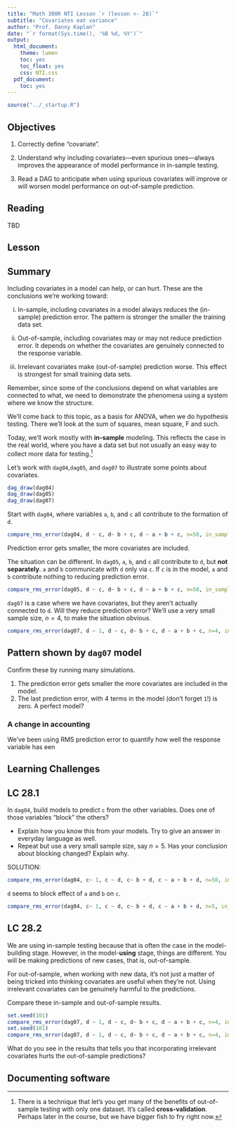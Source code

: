 ```yaml
---
title: "Math 300R NTI Lesson `r (lesson <- 28)`"
subtitle: "Covariates eat variance"
author: "Prof. Danny Kaplan"
date: "`r format(Sys.time(), '%B %d, %Y')`"
output:
  html_document:
    theme: lumen
    toc: yes
    toc_float: yes
    css: NTI.css
  pdf_document:
    toc: yes
---
```



```r
source("../_startup.R")
```

## Objectives

#. Correctly define "covariate".

#. Understand why including covariates---even spurious ones---always improves the appearance of model performance in in-sample testing.

#. Read a DAG to anticipate when using spurious covariates will improve or will worsen model performance on out-of-sample prediction.


## Reading

TBD


## Lesson


::: {.callout-note icon=false}
## Summary

Including covariates in a model can help, or can hurt. These are the conclusions we're working toward:

i. In-sample, including covariates in a model always reduces the (in-sample) prediction error. The pattern is stronger the smaller the training data set.

ii. Out-of-sample, including covariates may or may not reduce prediction error. It depends on whether the covariates are genuinely connected to the response variable.

iii. Irrelevant covariates make (out-of-sample) prediction worse. This effect is strongest for small training data sets.

Remember, since some of the conclusions depend on what variables are connected to what, we need to demonstrate the phenomena using a system where we know the structure.

We'll come back to this topic, as a basis for ANOVA, when we do hypothesis testing. There we'll look at the sum of squares, mean square, F and such.

:::


Today, we'll work mostly with **in-sample** modeling. This reflects the case in the real world, where you have a data set but not usually an easy way to collect more data for testing.^[There is a technique that let's you get many of the benefits of out-of-sample testing with only one dataset. It's called **cross-validation**. Perhaps later in the course, but we have bigger fish to fry right now.]

Let's work with `dag04`,`dag05`, and `dag07` to illustrate some points about covariates.

```r
dag_draw(dag04)
dag_draw(dag05)
dag_draw(dag07)
```

Start with `dag04`, where variables `a`, `b`, and `c` all contribute to the formation of `d`. 

```r
compare_rms_error(dag04, d ~ c, d~ b + c, d ~ a + b + c, n=50, in_sample = TRUE)
```

Prediction error gets smaller, the more covariates are included.

The situation can be different. In `dag05`, `a`, `b`, and `c` all contribute to `d`, but **not separately**. `a` and `b` communicate with `d`  only via `c`. If `c` is in the model, `a` and `b` contribute nothing to reducing prediction error.

```r
compare_rms_error(dag05, d ~ c, d~ b + c, d ~ a + b + c, n=50, in_sample = TRUE)
```

`dag07` is a case where we have covariates, but they aren't actually connected to `d`. Will they reduce prediction error? We'll use a very small sample size, $n=4$, to make the situation obvious.

```r
compare_rms_error(dag07, d ~ 1, d ~ c, d~ b + c, d ~ a + b + c, n=4, in_sample = TRUE)
```

::: {.callout-note icon=false}
## Pattern shown by `dag07` model

Confirm these by running many simulations.

1. The prediction error gets smaller the more covariates are included in the model.
2. The last prediction error, with 4 terms in the model (don't forget `1`!) is zero. A perfect model?

:::

### A change in accounting

We've been using RMS prediction error to quantify how well the response variable has een



## Learning Challenges

::: {.callout-note icon=false}
## LC 28.1

In `dag04`, build models to predict `c` from the other variables. Does one of those variables "block" the others? 

- Explain how you know this from your models. Try to give an answer in everyday language as well.
- Repeat but use a very small sample size, say $n=5$. Has your conclusion about blocking changed? Explain why.

SOLUTION:

```r
compare_rms_error(dag04, c~ 1, c ~ d, c~ b + d, c ~ a + b + d, n=50, in_sample = TRUE)
```

`d` seems to block effect of `a` and `b` on `c`.


```r
compare_rms_error(dag04, c~ 1, c ~ d, c~ b + d, c ~ a + b + d, n=5, in_sample = TRUE)
```
:::

::: {.callout-note icon=false}
## LC 28.2

We are using in-sample testing because that is often the case in the model-building stage. However, in the model-**using** stage, things are different. You will be making predictions of new cases, that is, out-of-sample.

For out-of-sample, when working with new data, it's not just a matter of being tricked into thinking covariates are useful when they're not. Using irrelevant covariates can be genuinely harmful to the predictions.

Compare these in-sample and out-of-sample results. 

```r
set.seed(101)
compare_rms_error(dag07, d ~ 1, d ~ c, d~ b + c, d ~ a + b + c, n=4, in_sample = TRUE)
set.seed(101)
compare_rms_error(dag07, d ~ 1, d ~ c, d~ b + c, d ~ a + b + c, n=4, in_sample = FALSE)
```

What do you see in the results that tells you that incorporating irrelevant covariates hurts the out-of-sample predictions?
:::


## Documenting software

  

